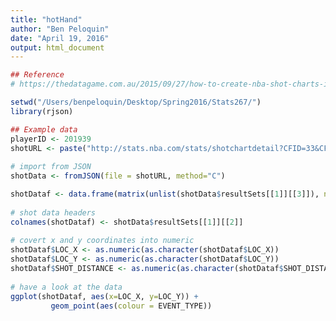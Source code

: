 ```yaml
---
title: "hotHand"
author: "Ben Peloquin"
date: "April 19, 2016"
output: html_document
---
```


```r
## Reference
# https://thedatagame.com.au/2015/09/27/how-to-create-nba-shot-charts-in-r/
```


```r
setwd("/Users/benpeloquin/Desktop/Spring2016/Stats267/")
library(rjson)
```


```r
## Example data
playerID <- 201939
shotURL <- paste("http://stats.nba.com/stats/shotchartdetail?CFID=33&CFPARAMS=2014-15&ContextFilter=&ContextMeasure=FGA&DateFrom=&DateTo=&GameID=&GameSegment=&LastNGames=0&LeagueID=00&Location=&MeasureType=Base&Month=0&OpponentTeamID=0&Outcome=&PaceAdjust=N&PerMode=PerGame&Period=0&PlayerID=",playerID,"&PlusMinus=N&Position=&Rank=N&RookieYear=&Season=2014-15&SeasonSegment=&SeasonType=Regular+Season&TeamID=0&VsConference=&VsDivision=&mode=Advanced&showDetails=0&showShots=1&showZones=0", sep = "")
 
# import from JSON
shotData <- fromJSON(file = shotURL, method="C")
```

```r
shotDataf <- data.frame(matrix(unlist(shotData$resultSets[[1]][[3]]), ncol=21, byrow = TRUE))
 
# shot data headers
colnames(shotDataf) <- shotData$resultSets[[1]][[2]]
 
# covert x and y coordinates into numeric
shotDataf$LOC_X <- as.numeric(as.character(shotDataf$LOC_X))
shotDataf$LOC_Y <- as.numeric(as.character(shotDataf$LOC_Y))
shotDataf$SHOT_DISTANCE <- as.numeric(as.character(shotDataf$SHOT_DISTANCE))
 
# have a look at the data
ggplot(shotDataf, aes(x=LOC_X, y=LOC_Y)) +
         geom_point(aes(colour = EVENT_TYPE))
```


